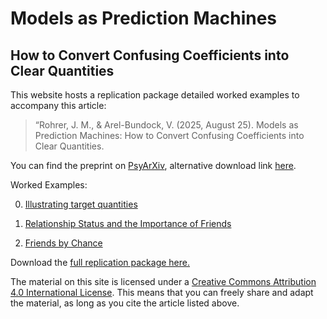 # Models as Prediction Machines

## How to Convert Confusing Coefficients into Clear Quantities

This website hosts a replication package detailed worked examples to accompany this article:

> "Rohrer, J. M., & Arel-Bundock, V. (2025, August 25). Models as Prediction Machines: How to Convert Confusing Coefficients into Clear Quantities.

You can find the preprint on [PsyArXiv](https://osf.io/preprints/psyarxiv/g4s2a_v1){target="_blank"}, alternative download link [here](https://juliarohrer.com/wp-content/uploads/2025/08/models_as_prediction_machines.pdf){target="_blank"}.

Worked Examples:

0. [Illustrating target quantities](examples/soep.html)

1. [Relationship Status and the Importance of Friends](examples/relationship.html)

2. [Friends by Chance](examples/deskmates.html)


Download the [full replication package here.](assets/models_as_prediction_machines.zip)

The material on this site is licensed under a [Creative Commons Attribution 4.0 International License](https://creativecommons.org/licenses/by/4.0/). This means that you can freely share and adapt the material, as long as you cite the article listed above.
